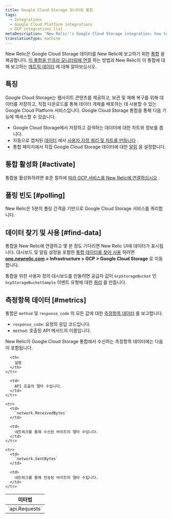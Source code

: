 ```yaml
---
title: Google Cloud Storage 모니터링 통합
tags:
  - Integrations
  - Google Cloud Platform integrations
  - GCP integrations list
metaDescription: 'New Relic''s Google Cloud Storage integration: how to activate it and what data it reports.'
translationType: machine
---
```


New Relic은 Google Cloud Storage 데이터를 New Relic에 보고하기 위한 [통합](/docs/infrastructure/integrations-getting-started/getting-started/introduction-infrastructure-integrations) 을 제공합니다. [이 통합을 인프라 모니터링에 연결](#connect) 하는 방법과 New Relic이 이 통합에 대해 보고하는 [메트릭 데이터](#metrics) 에 대해 알아보십시오.

## 특징

Google Cloud Storage는 웹사이트 콘텐츠를 제공하고, 보관 및 재해 복구를 위해 데이터를 저장하고, 직접 다운로드를 통해 데이터 개체를 배포하는 데 사용할 수 있는 Google Cloud Platform 서비스입니다. Google Cloud Storage 통합을 통해 다음 기능에 액세스할 수 있습니다.

* Google Cloud Storage에서 저장하고 검색하는 데이터에 대한 차트와 정보를 봅니다.
* 자동으로 캡처된 [데이터](#metrics) 에서 [사용자 지정 쿼리 및 차트를 만듭니다](/docs/using-new-relic/data/understand-data/query-new-relic-data) .
* 통합 페이지에서 직접 Google Cloud Storage 데이터에 대한 [알림](/docs/infrastructure/new-relic-infrastructure/infrastructure-alert-conditions/infrastructure-alerts-add-edit-or-view-host-alert-information#integration) 을 설정합니다.

## 통합 활성화 [#activate]

통합을 활성화하려면 표준 절차에 [따라 GCP 서비스를 New Relic에 연결하십시오](/docs/connect-google-cloud-platform-services-infrastructure) .

## 폴링 빈도 [#polling]

New Relic은 5분의 폴링 간격을 기반으로 Google Cloud Storage 서비스를 쿼리합니다.

## 데이터 찾기 및 사용 [#find-data]

통합을 New Relic에 연결하고 몇 분 정도 기다리면 New Relic UI에 데이터가 표시됩니다. 대시보드 및 알림 설정을 포함한 [통합 데이터를 찾아 사용](/docs/telemetry-data-platform/understand-data/new-relic-data-types/) 하려면 **[one.newrelic.com](https://one.newrelic.com) > Infrastructure > GCP > Google Cloud Storage** 로 이동합니다.

통합을 위한 사용자 정의 대시보드를 만들려면 공급자 값이 `GcpStorageBucket` 인 `GcpStorageBucketSample` 이벤트 유형에 대한 [쿼리](/docs/integrations/new-relic-integrations/getting-started/use-integration-data-new-relic-insights) 를 만듭니다.

## 측정항목 데이터 [#metrics]

통합은 `method` 및 `response_code` 의 모든 값에 대한 [측정항목 데이터](/docs/telemetry-data-platform/understand-data/new-relic-data-types/#metrics) 를 보고합니다.

* `response_code`: 요청의 응답 코드입니다.
* `method`: 호출된 API 메서드의 이름입니다.

New Relic이 Google Cloud Storage 통합에서 수신하는 측정항목 데이터에는 다음이 포함됩니다.

<table>
  <thead>
    <tr>
      <th style={{ width: "250px" }}>
        미터법
      </th>

      <th>
        설명
      </th>
    </tr>
  </thead>

  <tbody>
    <tr>
      <td>
        `api.Requests`
      </td>

      <td>
        API 호출의 델타 수입니다.
      </td>
    </tr>

    <tr>
      <td>
        `network.ReceivedBytes`
      </td>

      <td>
        네트워크를 통해 수신된 바이트의 델타 수입니다.
      </td>
    </tr>

    <tr>
      <td>
        `network.SentBytes`
      </td>

      <td>
        네트워크를 통해 전송된 바이트의 델타 수입니다.
      </td>
    </tr>
  </tbody>
</table>